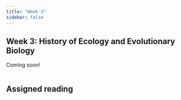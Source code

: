```yaml
---
title: "Week 3"
sidebar: false
---
```


## Week 3: History of Ecology and Evolutionary Biology

Coming soon!

::: columns
::: {.column width="5%"}
:::

::: {.column width="60%"}
:::
:::

## Assigned reading
